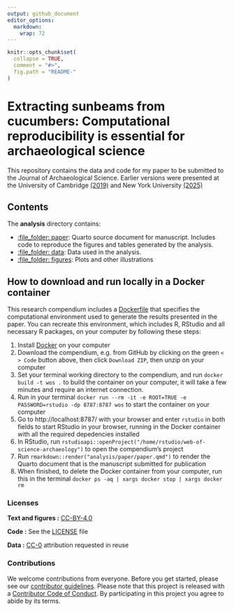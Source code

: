 ```yaml
---
output: github_document
editor_options: 
  markdown: 
    wrap: 72
---
```


<!-- README.md is generated from README.Rmd. Please edit that file -->

```r
knitr::opts_chunk$set(
  collapse = TRUE,
  comment = "#>",
  fig.path = "README-"
)

```

# Extracting sunbeams from cucumbers: Computational reproducibility is essential for archaeological science

This repository contains the data and code for my paper to be submitted to the Journal of Archaeological Science. Earlier versions were presented at the University of Cambridge [(2019)](https://github.com/benmarwick/March-2019-Cambridge-Big-Data-Archaeology) and New York University [(2025)](https://github.com/benmarwick/nyu-2025-workshop)

## Contents

The **analysis** directory contains:

-   [:file_folder: paper](/analysis/paper): Quarto source document for
    manuscript. Includes code to reproduce the figures and tables
    generated by the analysis.
-   [:file_folder: data](/analysis/data): Data used in the analysis.
-   [:file_folder: figures](/analysis/figures): Plots and other
    illustrations

## How to download and run locally in a Docker container

This research compendium includes a [Dockerfile](Dockerfile) that specifies the computational environment used to generate the results presented in the paper. You can recreate this environment, which includes R, RStudio and all necessary R packages, on your computer by following these steps:

1. Install [Docker](https://www.docker.com/get-started/) on your computer 
2. Download the compendium, e.g. from GitHub by clicking on the green `< > Code` button above, then click `Download ZIP`, then unzip on your computer
3. Set your terminal working directory to the compendium, and run `docker build -t wos .` to build the container on your computer, it will take a few minutes and require an internet connection.
4. Run in your terminal `docker run --rm -it -e ROOT=TRUE -e PASSWORD=rstudio -dp 8787:8787 wos` to start the container on your computer
5. Go to http://localhost:8787/ with your browser and enter `rstudio` in both fields to start RStudio in your browser, running in the Docker container with all the required depedencies installed
6. In RStudio, run `rstudioapi::openProject("/home/rstudio/web-of-science-archaeology")` to open the compendium's project
7. Run `rmarkdown::render("analysis/paper/paper.qmd")` to render the Quarto document that is the manuscript submitted for publication
8. When finished, to delete the Docker container from your computer, run this in the terminal `docker ps -aq | xargs docker stop | xargs docker rm`

### Licenses

**Text and figures :**
[CC-BY-4.0](http://creativecommons.org/licenses/by/4.0/)

**Code :** See the [LICENSE](LICENSE.md) file

**Data :** [CC-0](http://creativecommons.org/publicdomain/zero/1.0/)
attribution requested in reuse

### Contributions

We welcome contributions from everyone. Before you get started, please
see our [contributor guidelines](CONTRIBUTING.md). Please note that this
project is released with a [Contributor Code of Conduct](CONDUCT.md). By
participating in this project you agree to abide by its terms.
